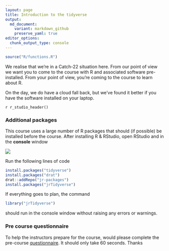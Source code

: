 ```yaml
---
layout: page
title: Introduction to the tidyverse
output:
  md_document:
    variant: markdown_github
    preserve_yaml: true
editor_options: 
  chunk_output_type: console
---
```

```r
source("R/functions.R")
```

We realise that we're in a Catch-22 situation here. From our point of view we want you 
to come to the course with R and associated software pre-installed. From your point of view, you're
coming to the course to learn about R. 

On the day, we do have a cloud fall back, but we've found it better if you have the 
software installed on your laptop.

`r r_studio_header()`


### Additional packages

This course uses a large number of R packages that should (if possible) be installed before the course. 
After installing R & RStudio, open RStudio and in the __console__ window

![](../graphics/tidyverse.png)

Run the following lines of code

```r
install.packages("tidyverse")
install.packages("drat")
drat::addRepo("jr-packages")
install.packages("jrTidyverse")
```

If everything goes to plan, the command

```r
library("jrTidyverse")
```
should run in the console window without raising any errors or warnings.

### Pre course questionnaire

To help the instructors prepare for the course, would please complete the 
pre-course [questionnaire](https://www.jumpingrivers.com/q/scotland.html).
It should only take 60 seconds. Thanks
